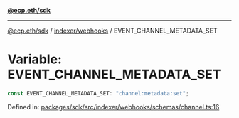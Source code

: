 [**@ecp.eth/sdk**](../../../index.mdx)

***

[@ecp.eth/sdk](/sdk-reference/index.mdx) / [indexer/webhooks](/sdk-reference/indexer/webhooks/index.mdx) / EVENT\_CHANNEL\_METADATA\_SET

# Variable: EVENT\_CHANNEL\_METADATA\_SET

```ts
const EVENT_CHANNEL_METADATA_SET: "channel:metadata:set";
```

Defined in: [packages/sdk/src/indexer/webhooks/schemas/channel.ts:16](https://github.com/ecp-eth/comments-monorepo/blob/main/packages/sdk/src/indexer/webhooks/schemas/channel.ts#L16)

